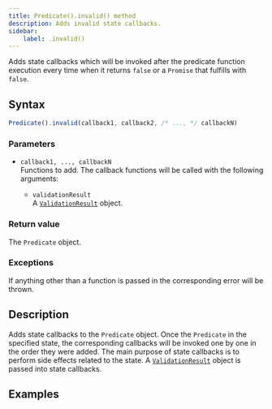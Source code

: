 ```yaml
---
title: Predicate().invalid() method
description: Adds invalid state callbacks.
sidebar:
    label: .invalid()
---
```


Adds state callbacks which will be invoked after the predicate function execution every time when it returns `false` or a `Promise` that fulfills with `false`.

## Syntax

```js
Predicate().invalid(callback1, callback2, /* ..., */ callbackN)
```

### Parameters

- `callback1, ..., callbackN`
<br/> Functions to add. The callback functions will be called with the following arguments:

    - `validationResult` 
    <br/> A [`ValidationResult`](/api/validation-result/) object. 

### Return value

The `Predicate` object. 

### Exceptions

If anything other than a function is passed in the corresponding error will be thrown. 

## Description

Adds state callbacks to the `Predicate` object. Once the `Predicate` in the specified state, the corresponding callbacks will be invoked one by one in the order they were added. The main purpose of state callbacks is to perform side effects related to the state. A [`ValidationResult`](/api/validation-result/) object is passed into state callbacks.

## Examples

<Code code={validCode} lang='js'/>
